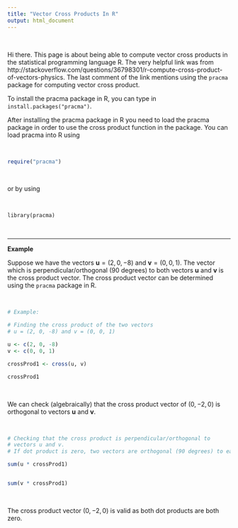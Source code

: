 ```yaml
---
title: "Vector Cross Products In R"
output: html_document
---
```


&nbsp;

Hi there. This page is about being able to compute vector cross products in the statistical programming language R. The very helpful link was from http://stackoverflow.com/questions/36798301/r-compute-cross-product-of-vectors-physics. The last comment of the link mentions using the `pracma` package for computing vector cross product.

To install the pracma package in R, you can type in `install.packages("pracma")`.

After installing the pracma package in R you need to load the pracma package in order to use the cross product function in the package. You can load pracma into R using

&nbsp;

```r
require("pracma")
```

&nbsp;

or by using

&nbsp;

```
library(pracma)
```

&nbsp;

---

**Example**

Suppose we have the vectors $\textbf{u} = (2, 0, -8)$ and $\textbf{v} = (0, 0, 1)$. The vector which is perpendicular/orthogonal (90 degrees) to both vectors $\textbf{u}$ and $\textbf{v}$ is the cross product vector. The cross product vector can be determined using the `pracma` package in R.

&nbsp;

```r
# Example:

# Finding the cross product of the two vectors
# u = (2, 0, -8) and v = (0, 0, 1)

u <- c(2, 0, -8)
v <- c(0, 0, 1)

crossProd1 <- cross(u, v)

crossProd1

```

&nbsp;


We can check (algebraically) that the cross product vector of $(0, -2, 0)$ is orthogonal to vectors $\textbf{u}$ and $\textbf{v}$.


&nbsp;

```r
# Checking that the cross product is perpendicular/orthogonal to
# vectors u and v.
# If dot product is zero, two vectors are orthogonal (90 degrees) to each other.

sum(u * crossProd1)


sum(v * crossProd1)

```

&nbsp;

The cross product vector $(0, -2, 0)$ is valid as both dot products are both zero.
